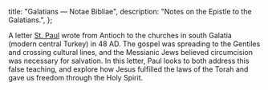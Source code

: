   title: "Galatians — Notae Bibliae",
  description: "Notes on the Epistle to the Galatians.",
};

<Initial text="Galatians"/>

A letter [St. Paul](/people/saints/paul) wrote from Antioch to the churches in south Galatia (modern central Turkey) in 48 AD. The gospel was spreading to the Gentiles and crossing cultural lines, and the Messianic Jews believed circumcision was necessary for salvation. In this letter, Paul looks to both address this false teaching, and explore how Jesus fulfilled the laws of the Torah and gave us freedom through the Holy Spirit.
